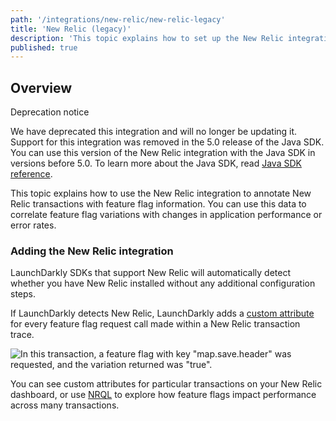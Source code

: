 ```yaml
---
path: '/integrations/new-relic/new-relic-legacy'
title: 'New Relic (legacy)'
description: 'This topic explains how to set up the New Relic integration to annotate New Relic transactions with feature flag information.'
published: true
---
```


## Overview

<Callout intent="alert">
<CalloutTitle>Deprecation notice</CalloutTitle>
<CalloutDescription>

We have deprecated this integration and will no longer be updating it. Support for this integration was removed in the 5.0 release of the Java SDK. You can use this version of the New Relic integration with the Java SDK in versions before 5.0. To learn more about the Java SDK, read [Java SDK reference](/sdk/server-side/java).

</CalloutDescription>
</Callout>

This topic explains how to use the New Relic integration to annotate New Relic transactions with feature flag information. You can use this data to correlate feature flag variations with changes in application performance or error rates.

### Adding the New Relic integration

LaunchDarkly SDKs that support New Relic will automatically detect whether you have New Relic installed without any additional configuration steps.

If LaunchDarkly detects New Relic, LaunchDarkly adds a [custom attribute](https://docs.newrelic.com/docs/telemetry-data-platform/custom-data/custom-events/apm-report-custom-events-attributes/) for every feature flag request call made within a New Relic transaction trace.

![In this transaction, a feature flag with key "map.save.header" was requested, and the variation returned was "true".](new-relic-custom-attribute.png)

You can see custom attributes for particular transactions on your New Relic dashboard, or use [NRQL](https://docs.newrelic.com/docs/query-your-data/nrql-new-relic-query-language/get-started/nrql-syntax-clauses-functions/) to explore how feature flags impact performance across many transactions.
